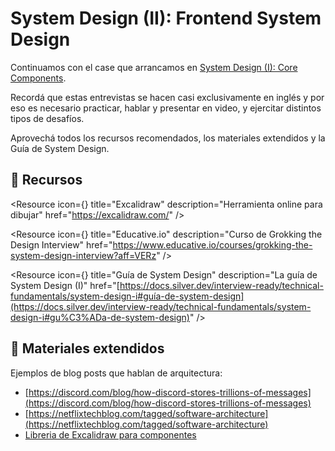

# System Design (II): Frontend System Design

Continuamos con el case que arrancamos en [System Design (I): Core Components](https://docs.silver.dev/interview-ready/technical-fundamentals/system-design-i).    

Recordá que estas entrevistas se hacen casi exclusivamente en inglés y por eso es necesario practicar, hablar y presentar en video, y ejercitar distintos tipos de desafíos. 

Aprovechá todos los recursos recomendados, los materiales extendidos y la Guía de System Design. 

<IREmbed src="https://www.youtube.com/embed/VoOwLC0bXg8?si=KCGptNmtCvaxLyZz"/>

## 🔗 Recursos

<Resource
icon={<LinkIcon className="color-4"/>}
title="Excalidraw"
description="Herramienta online para dibujar"
href="https://excalidraw.com/"
/>

<Resource
icon={<LinkIcon className="color-4"/>}
title="Educative.io"
description="Curso de Grokking the Design Interview"
href="https://www.educative.io/courses/grokking-the-system-design-interview?aff=VERz"
/>

<Resource
icon={<LinkIcon className="color-4"/>}
title="Guía de System Design"
description="La guía de System Design (I)"
href="[https://docs.silver.dev/interview-ready/technical-fundamentals/system-design-i#guía-de-system-design](https://docs.silver.dev/interview-ready/technical-fundamentals/system-design-i#gu%C3%ADa-de-system-design)"
/>

## 📑 Materiales extendidos

Ejemplos de blog posts que hablan de arquitectura:

- [https://discord.com/blog/how-discord-stores-trillions-of-messages](https://discord.com/blog/how-discord-stores-trillions-of-messages)
- [https://netflixtechblog.com/tagged/software-architecture](https://netflixtechblog.com/tagged/software-architecture)
- [Libreria de Excalidraw para componentes](https://libraries.excalidraw.com/?target=_excalidraw&useHash=true&token=tPBG_3Xg_oR0jLeoOViBe&theme=light&version=2&sort=default#rohanp-system-design)
